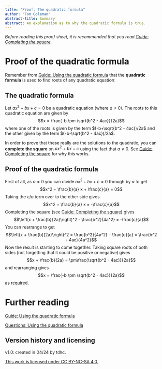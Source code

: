 ```yaml
---
title: "Proof: The quadratic formula"
author: "Tom Coleman"
abstract-title: Summary
abstract: An explanation as to why the quadratic formula is true.
---
```


*Before reading this proof sheet, it is recommended that you read [Guide: Completing the square](../studyguides/completingthesquare.qmd).*

# Proof of the quadratic formula {-}

Remember from [Guide: Using the quadratic formula](../studyguides/quadraticformula.qmd) that the **quadratic formula** is used to find roots of any quadratic equation:

::: {.callout-note}

## The quadratic formula

Let $ax^2 + bx + c = 0$ be a quadratic equation (where $a\neq 0$). The roots to this quadratic equation are given by
$$x = \frac{-b \pm \sqrt{b^2 - 4ac}}{2a}$$
where one of the roots is given by the term $(-b+\sqrt{b^2 - 4ac})/2a$ and the other given by the term $(-b-\sqrt{b^2 - 4ac})/2a$.

:::


In order to prove that these really are the solutions to the quadratic, you can **complete the square** on $ax^2 + bx + c$ using the fact that $a\neq 0$. See [Guide: Completing the square](../studyguides/completingthesquare.qmd) for why this works. 

## Proof of the quadratic formula

First of all, as $a\neq 0$ you can divide $ax^2 + bx + c = 0$ through by $a$ to get 
$$x^2 + \frac{b}{a} x + \frac{c}{a} = 0$$
Taking the $c/a$ term over to the other side gives
$$x^2 + \frac{b}{a} x = -\frac{c}{a}$$
Completing the square (see [Guide: Completing the square](../studyguides/completingthesquare.qmd)) gives
$$\left(x + \frac{b}{2a}\right)^2 - \frac{b^2}{4a^2} = -\frac{c}{a}$$
You can rearrange to get $$\left(x + \frac{b}{2a}\right)^2 = \frac{b^2}{4a^2} - \frac{c}{a} = \frac{b^2 - 4ac}{4a^2}$$ Now the result is starting to come together. Taking square roots of both sides (not forgetting that it could be positive or negative) gives
$$x + \frac{b}{2a} = \pm\frac{\sqrt{b^2 - 4ac}}{2a}$$
and rearranging gives
$$x = \frac{-b \pm \sqrt{b^2 - 4ac}}{2a}$$
as required.

# Further reading {-}

[Guide: Using the quadratic formula](../studyguides/quadraticformula.qmd)

[Questions: Using the quadratic formula](../questions/qs-quadraticformula.qmd)

## Version history and licensing {-}

v1.0: created in 04/24 by tdhc. 

[This work is licensed under CC BY-NC-SA 4.0.](https://creativecommons.org/licenses/by-nc-sa/4.0/?ref=chooser-v1)



